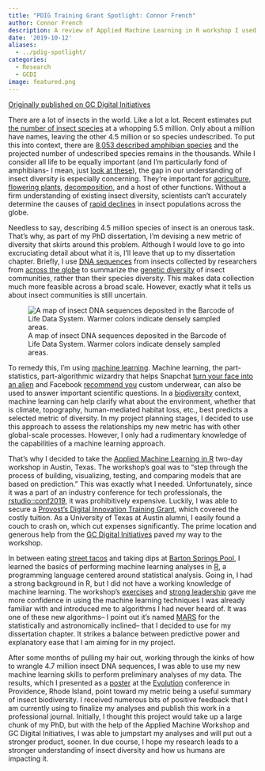 ```yaml
---
title: "PDIG Training Grant Spotlight: Connor French"
author: Connor French
description: A review of Applied Machine Learning in R workshop I used the Provost's Digital Innovation Training Grant for.
date: '2019-10-12'
aliases:   
  - ../pdig-spotlight/
categories: 
  - Research
  - GCDI
image: featured.png
---
```


[Originally published on GC Digital Initiatives](https://gcdi.commons.gc.cuny.edu/2019/09/11/pdig-training-grant-spotlight-connor-french/)

There are a lot of insects in the world. Like a lot a lot. Recent estimates put [the number of insect species](https://www.pnas.org/content/112/24/7519.short) at a whopping 5.5 million. Only about a million have names, leaving the other 4.5 million or so species undescribed. To put this into context, there are [8,053 described amphibian species](https://amphibiaweb.org/amphibian/speciesnums.html) and the projected number of undescribed species remains in the thousands. While I consider all life to be equally important (and I'm particularly fond of amphibians- I mean, just [look at these](https://www.google.com/search?rlz=1C5CHFA_enUS832US832&biw=1343&bih=650&tbm=isch&sa=1&ei=6XpJXc7tOayv_Qac8oGQBA&q=ranitomeya&oq=ranitomeya&gs_l=img.3..35i39l2j0i67l2j0l6.53933.55501..55948...0.0..1.371.943.9j3-1......0....1..gws-wiz-img.ujvBzQEfoC8&ved=0ahUKEwiOhpG-p-7jAhWsV98KHRx5AEIQ4dUDCAY&uact=5)), the gap in our understanding of insect diversity is especially concerning. They're important for [agriculture](https://www.nrcs.usda.gov/wps/portal/nrcs/main/national/plantsanimals/pollinate/), [flowering plants](https://www.youtube.com/watch?v=S0qm_L_HPdM), [decomposition](https://www.fws.gov/midwest/endangered/insects/ambb/abb_fact.html), and a host of other functions. Without a firm understanding of existing insect diversity, scientists can't accurately determine the causes of [rapid declines](https://www.nationalgeographic.com/animals/2019/02/why-insect-populations-are-plummeting-and-why-it-matters/) in insect populations across the globe.

Needless to say, describing 4.5 million species of insect is an onerous task. That's why, as part of my PhD dissertation, I'm devising a new metric of diversity that skirts around this problem. Although I would love to go into excruciating detail about what it is, I'll leave that up to my dissertation chapter. Briefly, I use [DNA sequences](https://www.genome.gov/about-genomics/fact-sheets/DNA-Sequencing-Fact-Sheet) from insects collected by researchers from [across the globe](http://www.boldsystems.org/) to summarize the [genetic diversity](http://b4fa.org/bioscience-in-brief/plantbreeding/genetic-diversity/) of insect communities, rather than their species diversity. This makes data collection much more feasible across a broad scale. However, exactly what it tells us about insect communities is still uncertain.

![A map of insect DNA sequences deposited in the Barcode of Life Data System. Warmer colors indicate densely sampled areas.](https://gcdi.commons.gc.cuny.edu/wp-content/blogs.dir/885/files/2019/09/bold_insects-300x150.png){fig-alt="Global map of insect DNA sampling." fig-align="center"}

To remedy this, I'm using [machine learning](https://searchenterpriseai.techtarget.com/definition/machine-learning-ML). Machine learning, the part-statistics, part-algorithmic wizardry that helps Snapchat [turn your face into an alien](https://medium.com/cracking-the-data-science-interview/snapchats-filters-how-computer-vision-recognizes-your-face-9907d6904b91) and Facebook [recommend you](https://research.fb.com/blog/category/machine-learning/) custom underwear, can also be used to answer important scientific questions. In a [biodiversity](https://www.theguardian.com/news/2018/mar/12/what-is-biodiversity-and-why-does-it-matter-to-us) context, machine learning can help clarify what about the environment, whether that is climate, topography, human-mediated habitat loss, etc., best predicts a selected metric of diversity. In my project planning stages, I decided to use this approach to assess the relationships my new metric has with other global-scale processes. However, I only had a rudimentary knowledge of the capabilities of a machine learning approach.

That's why I decided to take the [Applied Machine Learning in R](https://blog.rstudio.com/2019/02/06/rstudio-conf-2019-workshops/) two-day workshop in Austin, Texas. The workshop's goal was to "step through the process of building, visualizing, testing, and comparing models that are based on prediction." This was exactly what I needed. Unfortunately, since it was a part of an industry conference for tech professionals, the [rstudio::conf2019](https://www.rstudio.com/conference/), it was prohibitively expensive. Luckily, I was able to secure a [Provost's Digital Innovation Training Grant](https://digitalgrants.commons.gc.cuny.edu/), which covered the costly tuition. As a University of Texas at Austin alumni, I easily found a couch to crash on, which cut expenses significantly. The prime location and generous help from the [GC Digital Initiatives](https://gcdi.commons.gc.cuny.edu/) paved my way to the workshop.

In between eating [street tacos](http://www.vaquerotaquero.com/) and taking dips at [Barton Springs Pool](https://www.austintexas.org/listings/barton-springs-pool/4687/), I learned the basics of performing machine learning analyses in [R](https://www.youtube.com/watch?v=9kYUGMg_14s), a programming language centered around statistical analysis. Going in, I had a strong background in R, but I did not have a working knowledge of machine learning. The workshop's [exercises](https://github.com/topepo/rstudio-conf-2019) and [strong leadership](https://resources.rstudio.com/authors/max-kuhn) gave me more confidence in using the machine learning techniques I was already familiar with and introduced me to algorithms I had never heard of. It was one of these new algorithms-- I point out it's named [MARS](https://bradleyboehmke.github.io/HOML/mars.html) for the statistically and astronomically inclined-- that I decided to use for my dissertation chapter. It strikes a balance between predictive power and explanatory ease that I am aiming for in my project.

After some months of pulling my hair out, working through the kinks of how to wrangle 4.7 million insect DNA sequences, I was able to use my new machine learning skills to perform preliminary analyses of my data. The results, which I presented as a [poster](https://www.dropbox.com/s/8nhvskh6xarg6ej/poster_ConnorFrench.pdf?dl=0) at the [Evolution](https://www.evolutionmeetings.org/evolution-2019---providence.html) conference in Providence, Rhode Island, point toward my metric being a useful summary of insect biodiversity. I received numerous bits of positive feedback that I am currently using to finalize my analyses and publish this work in a professional journal. Initially, I thought this project would take up a large chunk of my PhD, but with the help of the Applied Machine Workshop and GC Digital Initiatives, I was able to jumpstart my analyses and will put out a stronger product, sooner. In due course, I hope my research leads to a stronger understanding of insect diversity and how us humans are impacting it.
